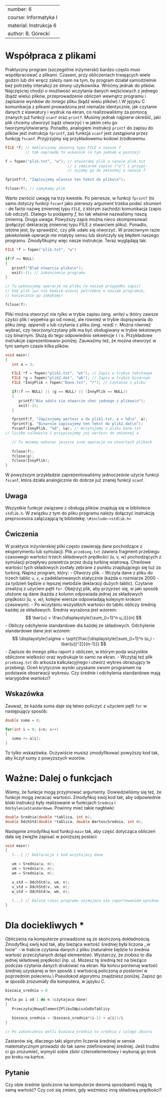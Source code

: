 

---
number: 6
course: Informatyka I
material: Instrukcja 6
author: B. Górecki
---



# Współpraca z plikami
Praktyczny program (szczególnie inżynierski) bardzo często musi współpracować z plikami. Czasem, przy obliczeniach trwających wiele godzin lub dni wręcz zależy nam na tym, by program działał samodzielnie bez potrzeby interakcji ze strony użytkownika. Wróćmy jednak do plików. Najczęściej chodzi o możliwość wczytania danych wejściowych z jednego (bądź wielu) plików, przeprowadzenie obliczeń wewnątrz programu i zapisanie wyników do innego pliku (bądź wielu plików).\\
W języku C komunikacja z plikami prowadzona jest niemalże identycznie, jak czytanie danych z klawiatury i wydruk na ekran, co realizowaliśmy za pomocą znanych już funkcji `scanf` oraz `printf`. Musimy jednak najpierw określić, jaki plik chcemy utworzyć bądź otworzyć i w jakim celu go tworzymy/otwieramy. Ponadto, analogiem instrukcji `printf` do zapisu do plików jest instrukcja `fprintf`, zaś funkcja `scanf` jest zastąpiona przez funkcję `fscanf`. Przyjrzyjmy się przykładowemu kodowi źródłowemu.
```c++
FILE *f; // deklarujemy zmienną typu FILE o nazwie f
         // tak naprawde to wskaznik (o tym jednak w pozniej)

f = fopen("plik.txt", "w"); // otwieramy plik o nazwie plik.txt
                            // z zamiarem zapisu ("w") i przypi-
                            // sujemy go do zmiennej o nazwie f

fprintf(f, "Zapisujemy wlasnie ten tekst do pliku\n");

fclose(f); // zamykamy plik
```
Warto zwrócić uwagę na trzy kwestie. Po pierwsze, w funkcji `fprintf` (to samo dotyczy funkcji `fscanf` jako pierwszy argument trzeba podać *strumień* - de facto nazwę zmiennej typu `FILE`, z którym zachodzi komunikacja (zapis lub odczyt). Dlatego tu podajemy *f*, bo tak właśnie nazwaliśmy naszą zmienną. Druga uwaga: Powyższy zapis można nieco skompresować (połączyć deklarację zmiennej typu FILE z otwarciem pliku). Ponadto, istotne jest, by sprawdzić, czy plik udało się otworzyć. W przeciwnym razie jakiekolwiek operacje nie miałyby sensu lub skończyły się błędem naszego programu. Zmodyfikujmy więc nasze instrukcje. Teraz wyglądają tak:
```c++
FILE *f = fopen("plik.txt", "w")

if(f == NULL)
{
   printf("Blad otwarcia pliku\n");
   exit(-1); // zakonczenie programu
}

// Tu wykonujemy operacje na pliku (w naszym przypadku zapis)
// Gdy plik juz nie bedzie wiecej potrzebny w naszym programie,
// koniecznie go zamykamy!

fclose(f);
```
Pliki można otworzyć nie tylko w trybie zapisu *(ang. write)* `w` (który zawsze czyści plik i wypełnia go od nowa), ale również w trybie dopisywania do pliku *(ang. append)* `a` lub czytania z pliku *(ang. read)* `r`. Można również wybrać, czy tworzony/czytany plik ma być obsługiwany w trybie tekstowym czy binarnym. Służą do tego odpowiednio sekwencje `t` i `b`. Przykładowe instrukcje zaprezentowano poniżej. Zauważmy też, że można otworzyć w tym samym czasie kilka plików.
```c++
void main()
{
   int a = 3;

   FILE *f = fopen("plik1.txt", "wt"); // Zapis w trybie tekstowym
   FILE *g = fopen("plik2.dat", "wb"); // Zapis w trybie binarnym
   FILE *InnyPlik = fopen("Dane.txt", "r"); // Czytanie z pliku

   if((f == NULL) || (g == NULL) || (InnyPlik == NULL))
   {
      printf("Nie udalo sie otwarcie choc jednego z plikow\n");
      exit(-1);
   }

   fprintf(f, "Zapisujemy wartosc a do plik1.txt, a = %d\n", a);
   fprintf(g, "Binarnie zapisujemy ten tekst do plik2.dat\n");
   fscanf(InnyPlik, "%d", &a); // Wczytujemy z pliku Dane.txt
// liczbe calkowita i przypisujemy jej wartosc do zmiennej a

   // Tu mozemy wykonac jeszcze inne operacje na otwartych plikach
   
   fclose(f);
   fclose(g);
   fclose(InnyPlik);
}
```
W powyższym przykładzie zaprezentowaliśmy jednocześnie użycie funkcji `fscanf`, która działa analogicznie do dobrze już znanej funkcji `scanf`.

## Uwaga
Wszystkie funkcje związane z obsługą plików znajdują się w bibliotece `stdlib.h`. W związku z tym do pliku programu należy dołączyć instrukcję preprocesora załączającą tę bibliotekę: `\#include~<stdlib.h>`

## Ćwiczenia
W praktyce inżynierskiej pliki często zawierają dane pochodzące z eksperymentu lub symulacji. Plik `przebieg.txt` zawiera fragment przebiegu czasowego wartości trzech składowych prędkości *(u, v, w)* pochodzących z symulacji przepływu powietrza przez dużą turbinę wiatrową. Chwilowe wartości tych składowych zostały zebrane z punktu znajdującego się tuż za turbiną. Napisz program, który:
- Otworzy plik.
- Wczyta dane z pliku do trzech tablic `u`, `v`, `w` zadeklarowanych statycznie (każda o rozmiarze 2000 - za tydzień będzie o lepszej metodzie deklaracji dużych tablic). Czytanie zrealizuj z użyciem pętli `for`. Obejrzyj plik, aby przyjrzeć się, w jaki sposób ułożone są dane (każda z kolumn odpowiada jednej ze składowych prędkości *(u, v, w)*; kolejne wiersze odpowiadają kolejnym krokom czasowym).
- Po wczytaniu wszystkich wartości do tablic obliczy średnią każdej ze składowych. Średnia wyrażona jest wzorem:
$$
\bar{u} = \frac{\displaystyle{\sum_{i=1}^n u_i}}{n}
$$
- Obliczy odchylenie standardowe dla każdej ze składowych. Odchylenie standardowe dane jest wzorem:
$$
\displaystyle{\sigma = \sqrt{\frac{\displaystyle{\sum_{i=1}^n (u_i - \bar{u})^2}}{n-1}}}
$$
- Zapisze do innego pliku raport z obliczeń, w którym poda wszystkie obliczone wielkości oraz wydrukuje to samo na ekran.
- Wczytaj też plik `przebieg.txt` do arkusza kalkulacyjnego i utwórz wykres obrazujący te przebiegi. Oceń krytycznie wyniki uzyskane swoim programem na podstawie obserwacji wykresu. Czy średnie i odchylenia standardowe mają wiarygodne wartości?

## Wskazówka
Zauważ, że każda suma daje się łatwo policzyć z użyciem pętli `for` w następujący sposób:
```c++
double suma = 0;

for(int i = 0; i<n; i++)
{
   suma += a[i];
}
```
To tylko wskazówka. Oczywiście musisz zmodyfikować powyższy kod tak, aby liczył sumy z powyższych wzorów.

# Ważne: Dalej o funkcjach
Wiemy, że funkcje mogą przyjmować argumenty. Dowiedzieliśmy się też, że funkcje mogą zwracać wartości. Zmodyfikuj swój kod tak, aby odpowiednie bloki instrukcji były realizowane w funkcjach `Srednia` i `OdchylenieStandardowe`. Powinny mieć takie nagłówki:
```c++
double Srednia(double *tablica, int n);
double OdchStd(double *tablica, double WartoscSrednia, int n);
```
Następnie zmodyfikuj kod funkcji `main` tak, aby część dotycząca obliczeń dała się zwięźle zapisać w poniższej postaci:
```c++
void main()
{
   (...) // Deklaracje i kod wczytujacy dane

   um = Srednia(u, n);
   vm = Srednia(v, n);
   wm = Srednia(w, n);

   u_std = OdchStd(u, um, n);
   v_std = OdchStd(v, vm, n);
   w_std = OdchStd(w, wm, n);

   (...) // Dalsza czesc programu zajmujaca sie raportowaniem wynikow
}
```

# Dla dociekliwych \*
Obliczenia na komputerze prowadzone są ze skończoną dokładnością. Zmodyfikuj swój kod tak, aby bieżąca wartość średniej była liczona ,,w locie'' - w trakcie czytania danych z pliku (naturalnie będzie to średnia wartość przeczytanych dotąd elementów). Wystarczy, że zrobisz to dla jednej składowej prędkości (np. *u*). Możesz tę średnią też na bieżąco podczas czytania danych drukować na ekran. Na końcu porównaj wartość średniej uzyskanej w ten sposób z wartością policzoną *a posteriori* w poprzednim poleceniu.\\
Pseudokod algorytmu znajdziesz poniżej. Zapisz go w sposób zrozumiały dla komputera, w języku C.
```c++
biezaca_srednia = 0

Petla po i od 1 do n (czytajaca dane)
{
   PrzeczytajNowyElementZPlikuIWpiszGoDoTablicy

   biezaca_srednia = (biezaca_srednia*(i-1) + u[i])/i
}

// Po zakonczeniu petli biezaca_srednia to srednia z calego zbioru
```
Zastanów się, dlaczego taki algorytm liczenia średniej w sensie matematycznym prowadzi do tak samo zdefiniowanej średniej. Jeśli trudno ci go zrozumieć, wymyśl sobie zbiór czteroelementowy i wykonaj go krok po kroku na kartce.

## Pytanie
Czy obie średnie (policzone na komputerze dwoma sposobami) mają tę samą wartość? Czy coś się zmieni, gdy weźmiesz inną składową prędkości?

